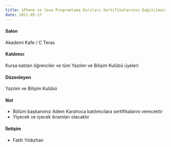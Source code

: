 ```yaml
---
title: iPhone ve Java Programlama Kursları Sertifikalarının Dağıtılması
date: 2011-05-17
---
```


#### Salon
Akademi Kafe / C Teras

#### Katılımcı
Kursa katılan öğrenciler ve tüm Yazılım ve Bilişim Kulübü üyeleri

#### Düzenleyen
Yazılım ve Bilişim Kulübü

#### Not
- Bölüm başkanımız Adem Karahoca katılımcılara sertifikalarını verecektir
- Yiyecek ve içecek ikramları olacaktır

#### İletişim
- Fatih Yıldızhan